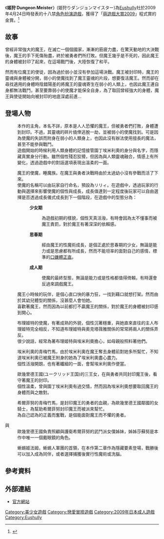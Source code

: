 {{Infobox animanga/Headerofja
|title= 姬狩 Dungeon Master
|image= Himegari Dungeon Meister game cover.jpg
|size= 250px
|caption= 
|japanese= 姫狩りダンジョンマイスター
|english= 
|kana= ひめかりダンジョンマイスター
|romaji= 
|genre= 奇幻
}}
{{Infobox animanga/Game
|標題=
|類型=地域壓制、[[SRPG|SRPG]]
|使用平台=[[Windows|Windows]] 2000/XP/Vista
|遊戲引擎=
|開發團隊=[[Eushully|Eushully]]
|代理商=Eushully
|製作人=
|監製=
|腳本=高杉九郎
|程式=
|音樂=SAMRAI MUSIC WORKs
|美術=やくり
|遊戲人數=1
|發售日=2009年4月24日
|對象年齡=18禁
|結局數=
}}
{{Infobox animanga/Footerofja}}
《'''姬狩 Dungeon Meister'''》(姫狩りダンジョンマイスター)為[[Eushully|Eushully]]社於2009年4月24日時發表的十八禁[[電子角色扮演遊戲|角色扮演遊戲]]，獲得了「[[萌系遊戲大賞|萌遊戲大賞2009]]」程式賞的金賞。<ref>{{cite web|url=http://moe-gameaward.com/prize/2009/result.html|title=萌えゲーアワード2009 結果発表特設ページ|publisher=萌系遊戲大賞實行委員會|accessdate=2021-05-08|language=ja|archive-date=2014-04-27|archive-url=https://web.archive.org/web/20140427110952/http://moe-gameaward.com/prize/2009/result.html|dead-url=no}}</ref>

==故事==
曾經非常強大的魔王，在滅亡一個個國家，漸漸的筋疲力盡，在驚天動地的大決戰後，魔王的手下死傷殆盡，終於被勇者們所打敗。但魔王幾乎是不死的，因此魔王的身體被封印了起來，在這場戰鬥後，大陸恢復了和平。

然而有位魔王的使徒，因為過於弱小並沒有參加這場決戰。魔王被封印時，魔王的靈魂與身體被分開，弱小的使魔找到了魔王靈魂的片段，想要復活魔王。然而卻在尋找適用的身體時陰錯陽差的將魔王的靈魂寄生在弱小的人類上，也因此魔王連自身都無法戰鬥，甚至要靠弱小的使魔才能保全自身，為了取回曾經強大的身體，魔王與使徒開始向被封印的地底深處前進...

==登場人物==
; {{nihongo|埃米利奧|エミリオ}}
: 本作的主角，本名不詳，原本是人人恐懼的魔王，但被勇者們打敗，身體遭到封印。不過，其靈魂的碎片僥倖逃脫一劫，並被弱小的使魔找到。可是因為使魔的失誤而附身在弱小的人類身上，也因此沒有辦法使用擅長的魔法，甚至不能參與戰鬥。
: 遊戲開始的時候利用人類身體的記憶接管園丁埃米利奧的身分與名字，而隱藏真實身分行動。雖然個性殘忍狡猾，但因為與人類靈魂融合，情感上有所變化，透過遊戲中的對話選項表現出溫柔的一面。

; {{nihongo|使魔|使い魔|聲：[[未来羽|未来羽]]}}
: 魔王的使魔，睡魔族。在魔王與勇者決戰時由於太過幼小沒有參戰而活了下來。
: 使魔的名稱可以由玩家自行命名，預設為リリィ。在遊戲中，透過玩家的行動與選擇來影響使魔的個性與成長，成長值達到一定程度後玩家可以自由選擇是否透過成長儀式成長到下一個階段，在遊戲中的型態分為：
:: '''少女期'''
::: 為遊戲初期的樣貌，個性天真活潑，有時會因為太不懂事而被魔王責罰，對於魔王有著深深的依賴感。
:: '''思春期'''
::: 經由魔王的性魔術成長，是個正處於思春期的少女，無論是能力或是思慮都有所成長，然而不能坦率的面對自己的感情，標準的[[傲娇|口嫌體正直]]。
:: '''成人期'''
::: 使魔的最終型態，無論是能力或是性格都值得倚賴，有時還會反過來調戲魔王。

; {{nihongo|布理姬特|ブリジット|聲：[[藤堂みさき|藤堂みさき]]}}
: 魔王小時候的玩伴，是個心直口快的暴力狂，一找到藉口就想打架。然而由於其幼兒體型的關係，沒甚麼人會怕她。
: 喜歡著魔王，然而因為以前都打不贏魔王的關係，對於魔王的身體被封印感到開心。

; {{nihongo|奧克塔薇雅|オクタヴィア|聲：[[かわしまりの|かわしまりの]]}}
: 布理姬特的使魔，有著成熟的外貌，個性沉著穩重，與她直來直往的主人布理姬特完全相反，不知道布理姬特與奧克塔薇雅關係的常常將兩人的關係弄反。
: 很少說話，經常為著布理姬特與埃米利奧擔心，如母親般照料著他們。

; {{nihongo|可蕾特|コレット|聲：[[桜川未央|桜川未央]]}}
: 埃米利奧的青梅竹馬，由於埃米利奧在魔王奪去身體前對她多所幫忙，不知道埃米利奧已被魔王附身的她為了埃米利奧盡心盡力。
: 個性活潑開朗，也有著纖細的一面，會幫埃米利奧作便當。

; {{nihongo|希爾菲努|シルフィーヌ|聲：[[猫井さくら|猫井さくら]]}}
: 歐幾里德王國(ユークリッド王国)的三王女，在與勇者共同封印魔王後，看守著魔王的封印。
: 個性溫柔，曾與園丁埃米利奧有過交情，然而因為埃米利奧想要取回魔王的身體而與之敵對。

; {{nihongo|艾絲黛兒|エステル|聲：[[海月舞|海月舞]]}}
: 希爾菲努的青梅竹馬，是封印魔王的勇者的血親，為歐幾里德王國鄰國的女騎士，為幫助希爾菲努封印魔王而被派來幫忙。
: 為自己認為的正義而奮戰，是個能面對魔王而不懼的勇者。

; {{nihongo|莎蘇努|サスーヌ|聲：[[水捲真魚|水捲真魚]]}}與{{nihongo|薇妲爾|ヴィダル|聲：[[海原エレナ|海原エレナ]]}}
: 歐幾里德王國負責照顧與護衛希爾菲努的武鬥派女僕姊妹，姊姊莎蘇努是本作中唯一一個戴眼鏡的角色。

; {{nihongo|法姆|ファム|聲：[[黒岩心々|黒岩心々]]}}
:蜥蜴姬法姆，蜥蜴人軍團的首領，在本作第二章作為隱藏要素登場，戰勝後可以加入成為同伴，或者選擇捕獲後實行性魔術或洗腦。

==參考資料==
<references/>

==外部連結==
*[https://www.eukleia.co.jp/eushully/eu10dl/index.html 官方網站] {{Wayback|url=https://www.eukleia.co.jp/eushully/eu10dl/index.html |date=20210611090009 }}{{ja icon}}

{{Eushully}}

{{DEFAULTSORT:Himegari Dungeon Meister}}
[[Category:美少女遊戲|Category:美少女遊戲]]
[[Category:戀愛冒險遊戲|Category:戀愛冒險遊戲]]
[[Category:2009年日本成人遊戲|Category:2009年日本成人遊戲]]
[[Category:Eushully|Category:Eushully]]